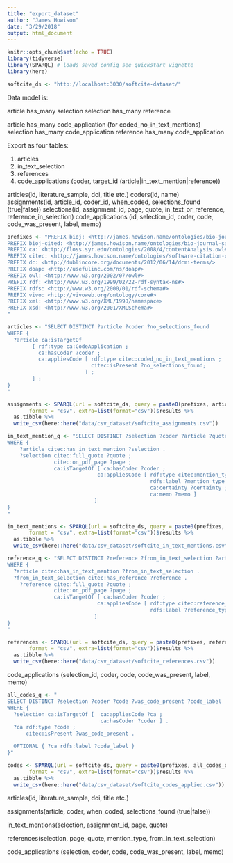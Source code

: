 ```yaml
---
title: "export_dataset"
author: "James Howison"
date: "3/29/2018"
output: html_document
---
```


```r
knitr::opts_chunk$set(echo = TRUE)
library(tidyverse)
library(SPARQL) # loads saved config see quickstart vignette
library(here)

softcite_ds <- "http://localhost:3030/softcite-dataset/"
```

Data model is:

article has_many selection
selection has_many reference

article has_many code_application (for coded_no_in_text_mentions)
selection has_many code_application
reference has_many code_application


Export as four tables:

1. articles
2. in_text_selection
3. references
4. code_applications (coder, target_id (article|in_text_mention|reference))

articles(id, literature_sample, doi, title etc.)
coders(id, name)
assignments(id, article_id, coder_id, when_coded, selections_found (true|false))
selections(id, assignment_id, page, quote, in_text_or_reference, reference_in_selection)
code_applications (id, selection_id, coder, code, code_was_present, label, memo)

```r
prefixes <- "PREFIX bioj: <http://james.howison.name/ontologies/bio-journal-sample#>
PREFIX bioj-cited: <http://james.howison.name/ontologies/bio-journal-sample-citation#>
PREFIX ca: <http://floss.syr.edu/ontologies/2008/4/contentAnalysis.owl#>
PREFIX citec: <http://james.howison.name/ontologies/software-citation-coding#> 
PREFIX dc: <http://dublincore.org/documents/2012/06/14/dcmi-terms/>
PREFIX doap: <http://usefulinc.com/ns/doap#>
PREFIX owl: <http://www.w3.org/2002/07/owl#>
PREFIX rdf: <http://www.w3.org/1999/02/22-rdf-syntax-ns#>
PREFIX rdfs: <http://www.w3.org/2000/01/rdf-schema#>
PREFIX vivo: <http://vivoweb.org/ontology/core#>
PREFIX xml: <http://www.w3.org/XML/1998/namespace>
PREFIX xsd: <http://www.w3.org/2001/XMLSchema#>
"
```

```r
articles <- "SELECT DISTINCT ?article ?coder ?no_selections_found
WHERE {
  ?article ca:isTargetOf
        [ rdf:type ca:CodeApplication ;
          ca:hasCoder ?coder ;
          ca:appliesCode [ rdf:type citec:coded_no_in_text_mentions ;
                           citec:isPresent ?no_selections_found; 
                         ] ;
        ] ;
}
"

assignments <- SPARQL(url = softcite_ds, query = paste0(prefixes, articles), 
       format = "csv", extra=list(format="csv"))$results %>% 
  as.tibble %>% 
  write_csv(here::here("data/csv_dataset/softcite_assignments.csv"))
```

```r

in_text_mention_q <- "SELECT DISTINCT ?selection ?coder ?article ?quote ?page ?mention_type ?certainty ?memo
WHERE {
	?article citec:has_in_text_mention ?selection .
	?selection citec:full_quote ?quote ;
	           citec:on_pdf_page ?page ;
	           ca:isTargetOf [ ca:hasCoder ?coder ;
                             ca:appliesCode [ rdf:type citec:mention_type ;
                                              rdfs:label ?mention_type ;
                                              ca:certainty ?certainty ;
                                              ca:memo ?memo ]
                            ]
}
"

in_text_mentions <- SPARQL(url = softcite_ds, query = paste0(prefixes, in_text_mention_q), 
       format = "csv", extra=list(format="csv"))$results %>% 
  as.tibble %>% 
  write_csv(here::here("data/csv_dataset/softcite_in_text_mentions.csv"))

```

```r
reference_q <- "SELECT DISTINCT ?reference ?from_in_text_selection ?article ?quote ?coder ?page ?reference_type
WHERE {
  ?article citec:has_in_text_mention ?from_in_text_selection .
  ?from_in_text_selection citec:has_reference ?reference .
	?reference citec:full_quote ?quote ;
	           citec:on_pdf_page ?page ;
	           ca:isTargetOf [ ca:hasCoder ?coder ;
                             ca:appliesCode [ rdf:type citec:reference_type ;
                                              rdfs:label ?reference_type ]
                            ]
}
"

references <- SPARQL(url = softcite_ds, query = paste0(prefixes, reference_q), 
       format = "csv", extra=list(format="csv"))$results %>% 
  as.tibble %>% 
  write_csv(here::here("data/csv_dataset/softcite_references.csv"))
```

code_applications (selection_id, coder, code, code_was_present, label, memo)

```r
all_codes_q <- "
SELECT DISTINCT ?selection ?coder ?code ?was_code_present ?code_label
WHERE {
  ?selection ca:isTargetOf [  ca:appliesCode ?ca ;
                              ca:hasCoder ?coder ] .
  ?ca rdf:type ?code ;
      citec:isPresent ?was_code_present .

  OPTIONAL { ?ca rdfs:label ?code_label }
}"

codes <- SPARQL(url = softcite_ds, query = paste0(prefixes, all_codes_q), 
       format = "csv", extra=list(format="csv"))$results %>% 
  as.tibble %>% 
  write_csv(here::here("data/csv_dataset/softcite_codes_applied.csv"))
```

articles(id, literature_sample, doi, title etc.)

assignments(article, coder, when_coded, selections_found (true|false))

in_text_mentions(selection, assignment_id, page, quote)

references(selection, page, quote, mention_type, from_in_text_selection)

code_applications (selection, coder, code, code_was_present, label, memo)
